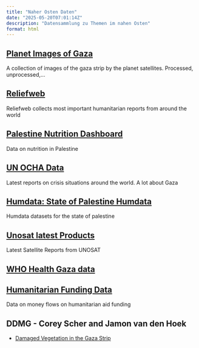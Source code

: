 ```yaml
---
title: "Naher Osten Daten"
date: "2025-05-20T07:01:14Z"
description: "Datensammlung zu Themen im nahen Osten"
format: html
---
```


## [Planet Images of Gaza](https://drive.google.com/drive/folders/1dPDfss1WZh1pOKZ1C82JDBmqZn0YNrCP)

A collection of images of the gaza strip by the planet satellites. Processed, unprocessed,...

## [Reliefweb](https://reliefweb.int/updates)

Reliefweb collects most important humanitarian reports from around the world

## [Palestine Nutrition Dashboard](https://app.powerbi.com/view?r=eyJrIjoiMmIyMDllZjMtZTJkOS00YTBlLThkZjItYTZmMGMxNzViMDMwIiwidCI6Ijc3NDEwMTk1LTE0ZTEtNGZiOC05MDRiLWFiMTg5MjAyMzY2NyIsImMiOjh9&pageName=ReportSection003a04cd9aed7e476404)

Data on nutrition in Palestine

## [UN OCHA Data](https://www.ochaopt.org/publications)

Latest reports on crisis situations around the world. A lot about Gaza

## [Humdata: State of Palestine Humdata](https://data.humdata.org/group/pse)

Humdata datasets for the state of palestine

## [Unosat latest Products](https://unosat.org/products/)

Latest Satellite Reports from UNOSAT

## [WHO Health Gaza data](https://app.powerbi.com/view?r=eyJrIjoiODAxNTYzMDYtMjQ3YS00OTMzLTkxMWQtOTU1NWEwMzE5NTMwIiwidCI6ImY2MTBjMGI3LWJkMjQtNGIzOS04MTBiLTNkYzI4MGFmYjU5MCIsImMiOjh9)


## [Humanitarian Funding Data](https://fts.unocha.org/home/2025/countries)

Data on money flows on humanitarian aid funding


## DDMG - Corey Scher and Jamon van den Hoek

- [Damaged Vegetation in the Gaza Strip](https://oregonstate.app.box.com/s/jrmg6osfns03tvkxa2kmuekmy5banmt4)






